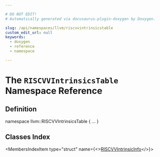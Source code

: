 ```yaml
---

# DO NOT EDIT!
# Automatically generated via docusaurus-plugin-doxygen by Doxygen.

slug: /api/namespaces/llvm/riscvvintrinsicstable
custom_edit_url: null
keywords:
  - doxygen
  - reference
  - namespace

---
```





# The `RISCVVIntrinsicsTable` Namespace Reference

<DoxygenPage pluginConfig={pluginConfig}>



## Definition

<CodeBlock>namespace llvm::RISCVVIntrinsicsTable &#123; ... &#125;</CodeBlock>

## Classes Index

<MembersIndex>

<MembersIndexItem
  type="struct"
  name={<><a href="/docs/api/structs/llvm/riscvvintrinsicstable/riscvvintrinsicinfo">RISCVVIntrinsicInfo</a></>}>
</MembersIndexItem>

</MembersIndex>


</DoxygenPage>
